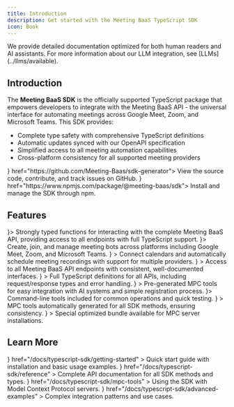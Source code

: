 ```yaml
---
title: Introduction
description: Get started with the Meeting BaaS TypeScript SDK
icon: Book
---
```


<Callout type="info">
  We provide detailed documentation optimized for both human readers and AI assistants. For more information about our LLM integration, see
  [LLMs](../llms/available).
</Callout>

## Introduction

The **Meeting BaaS SDK** is the officially supported TypeScript package that empowers developers to integrate with the Meeting BaaS API - the universal interface for automating meetings across Google Meet, Zoom, and Microsoft Teams. This SDK provides:

- Complete type safety with comprehensive TypeScript definitions
- Automatic updates synced with our OpenAPI specification
- Simplified access to all meeting automation capabilities
- Cross-platform consistency for all supported meeting providers

<Cards>
  <Card title="GitHub Repository" icon={<Github className="text-gray-400" />} href="https://github.com/Meeting-Baas/sdk-generator">
    View the source code, contribute, and track issues on GitHub.
  </Card>
  <Card title="npm Package" icon={<Package className="text-red-400" />} href="https://www.npmjs.com/package/@meeting-baas/sdk">
    Install and manage the SDK through npm.
  </Card>
</Cards>

## Features

<Cards>
  <Card title="BaaS API Client" icon={<Code className="text-blue-400" />}>
    Strongly typed functions for interacting with the complete Meeting BaaS API,
    providing access to all endpoints with full TypeScript support.
  </Card>
  <Card title="Bot Management" icon={<Bot className="text-green-400" />}>
    Create, join, and manage meeting bots across platforms including Google
    Meet, Zoom, and Microsoft Teams.
  </Card>
  <Card
    title="Calendar Integration"
    icon={<Calendar className="text-purple-400" />}
  >
    Connect calendars and automatically schedule meeting recordings with support
    for multiple providers.
  </Card>
  <Card
    title="Complete API Coverage"
    icon={<CheckCircle className="text-teal-400" />}
  >
    Access to all Meeting BaaS API endpoints with consistent, well-documented
    interfaces.
  </Card>
  <Card
    title="TypeScript Support"
    icon={<FileType className="text-orange-400" />}
  >
    Full TypeScript definitions for all APIs, including request/response types
    and error handling.
  </Card>
  <Card
    title="MPC Tool Integration"
    icon={<Wrench className="text-yellow-400" />}
  >
    Pre-generated MPC tools for easy integration with AI systems and simple
    registration process.
  </Card>
  <Card title="CLI Interface" icon={<Terminal className="text-red-400" />}>
    Command-line tools included for common operations and quick testing.
  </Card>
  <Card
    title="Automatic Tool Generation"
    icon={<Cog className="text-indigo-400" />}
  >
    MPC tools automatically generated for all SDK methods, ensuring consistency.
  </Card>
  <Card
    title="Combined Package Mode"
    icon={<Package className="text-pink-400" />}
  >
    Special optimized bundle available for MPC server installations.
  </Card>
</Cards>

## Learn More

<Cards>
  <Card
    title="Getting Started"
    icon={<Zap />}
    href="/docs/typescript-sdk/getting-started"
  >
    Quick start guide with installation and basic usage examples.
  </Card>
  <Card
    title="API Reference"
    icon={<FileText />}
    href="/docs/typescript-sdk/reference"
  >
    Complete API documentation for all SDK methods and types.
  </Card>
  <Card
    title="MPC Tools"
    icon={<Wrench />}
    href="/docs/typescript-sdk/mpc-tools"
  >
    Using the SDK with Model Context Protocol servers.
  </Card>
  <Card
    title="Advanced Examples"
    icon={<MessageSquareText />}
    href="/docs/typescript-sdk/advanced-examples"
  >
    Complex integration patterns and use cases.
  </Card>
</Cards>
